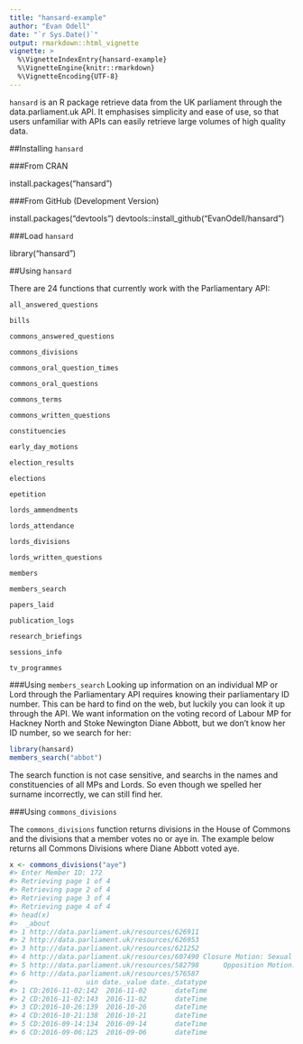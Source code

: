 ```yaml
---
title: "hansard-example"
author: "Evan Odell"
date: "`r Sys.Date()`"
output: rmarkdown::html_vignette
vignette: >
  %\VignetteIndexEntry{hansard-example}
  %\VignetteEngine{knitr::rmarkdown}
  %\VignetteEncoding{UTF-8}
---
```


`hansard` is an R package retrieve data from the UK parliament through the data.parliament.uk API. It emphasises simplicity and ease of use, so that users unfamiliar with APIs can easily retrieve large volumes of high quality data.


##Installing `hansard`

###From CRAN

install.packages("hansard")

###From GitHub (Development Version)

install.packages("devtools")
devtools::install_github("EvanOdell/hansard")

###Load `hansard`

library("hansard")


##Using `hansard`

There are 24 functions that currently work with the Parliamentary API:

`all_answered_questions`

`bills`

`commons_answered_questions`

`commons_divisions`

`commons_oral_question_times`

`commons_oral_questions`

`commons_terms`

`commons_written_questions`

`constituencies`

`early_day_motions`

`election_results`

`elections`

`epetition`

`lords_ammendments`

`lords_attendance`

`lords_divisions`

`lords_written_questions`

`members`

`members_search`

`papers_laid`

`publication_logs`

`research_briefings`

`sessions_info`

`tv_programmes`




###Using `members_search`
Looking up information on an individual MP or Lord through the Parliamentary API requires knowing their parliamentary ID number. This can be hard to find on the web, but luckily you can look it up through the API. We want information on the voting record of Labour MP for Hackney North and Stoke Newington Diane Abbott, but we don't know her ID number, so we search for her:

```r
library(hansard)
members_search("abbot")

```
The search function is not case sensitive, and searchs in the names and constituencies of all MPs and Lords. So even though we spelled her surname incorrectly, we can still find her.


###Using `commons_divisions`

The `commons_divisions` function returns divisions in the House of Commons and the divisions that a member votes no or aye in. The example below returns all Commons Divisions where Diane Abbott voted aye.

```r
x <- commons_divisions("aye")
#> Enter Member ID: 172
#> Retrieving page 1 of 4
#> Retrieving page 2 of 4
#> Retrieving page 3 of 4
#> Retrieving page 4 of 4
#> head(x)
#>  _about                                                              title
#> 1 http://data.parliament.uk/resources/626911                            Opposition Motion: Community Pharmacies
#> 2 http://data.parliament.uk/resources/626953                           Opposition Motion: Police Officer Safety
#> 3 http://data.parliament.uk/resources/621252                                           Opposition Motion: Yemen
#> 4 http://data.parliament.uk/resources/607490 Closure Motion: Sexual Offences (Pardons Etc.) Bill second reading
#> 5 http://data.parliament.uk/resources/582798      Opposition Motion: NHS sustainabiliy and transformation plans
#> 6 http://data.parliament.uk/resources/576587                                Finance Bill: Report Stage Amdt 174
#>                 uin date._value date._datatype
#> 1 CD:2016-11-02:142  2016-11-02       dateTime
#> 2 CD:2016-11-02:143  2016-11-02       dateTime
#> 3 CD:2016-10-26:139  2016-10-26       dateTime
#> 4 CD:2016-10-21:138  2016-10-21       dateTime
#> 5 CD:2016-09-14:134  2016-09-14       dateTime
#> 6 CD:2016-09-06:125  2016-09-06       dateTime

```





